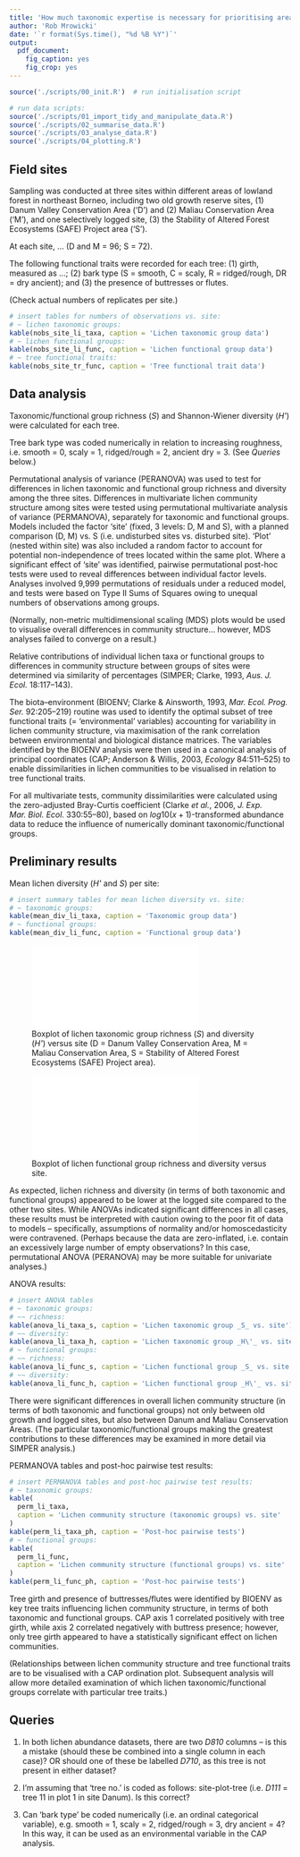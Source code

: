 ```yaml
---
title: 'How much taxonomic expertise is necessary for prioritising areas of lowland rainforest sites as habitats for lichens in northeast Borneo?'
author: 'Rob Mrowicki'
date: '`r format(Sys.time(), "%d %B %Y")`'
output:
  pdf_document:
    fig_caption: yes
    fig_crop: yes
---
```


```r
source('./scripts/00_init.R')  # run initialisation script
```

```r
# run data scripts:
source('./scripts/01_import_tidy_and_manipulate_data.R')
source('./scripts/02_summarise_data.R')
source('./scripts/03_analyse_data.R')
source('./scripts/04_plotting.R')
```

## Field sites

Sampling was conducted at three sites within different areas of lowland forest in northeast Borneo, including two old growth reserve sites, (1) Danum Valley Conservation Area ('D') and (2) Maliau Conservation Area ('M'), and one selectively logged site, (3) the Stability of Altered Forest Ecosystems (SAFE) Project area ('S').

At each site, ... (D and M = 96; S = 72).

The following functional traits were recorded for each tree: (1) girth, measured as ...; (2) bark type (S = smooth, C = scaly, R = ridged/rough, DR = dry ancient); and (3) the presence of buttresses or flutes.

(Check actual numbers of replicates per site.)

```r
# insert tables for numbers of observations vs. site:
# ~ lichen taxonomic groups:
kable(nobs_site_li_taxa, caption = 'Lichen taxonomic group data')
# ~ lichen functional groups:
kable(nobs_site_li_func, caption = 'Lichen functional group data')
# ~ tree functional traits:
kable(nobs_site_tr_func, caption = 'Tree functional trait data')
```

## Data analysis

Taxonomic/functional group richness (_S_) and Shannon-Wiener diversity (_H\'_) were calculated for each tree.

Tree bark type was coded numerically in relation to increasing roughness, i.e. smooth = 0, scaly = 1, ridged/rough = 2, ancient dry = 3. (See _Queries_ below.)

Permutational analysis of variance (PERANOVA) was used to test for differences in lichen taxonomic and functional group richness and diversity among the three sites. Differences in multivariate lichen community structure among sites were tested using permutational multivariate analysis of variance (PERMANOVA), separately for taxonomic and functional groups. Models included the factor 'site' (fixed, 3 levels: D, M and S), with a planned comparison (D, M) vs. S (i.e. undisturbed sites vs. disturbed site). 'Plot' (nested within site) was also included a random factor to account for potential non-independence of trees located within the same plot. Where a significant effect of 'site' was identified, pairwise permutational post-hoc tests were used to reveal differences between individual factor levels. Analyses involved 9,999 permutations of residuals under a reduced model, and tests were based on Type II Sums of Squares owing to unequal numbers of observations among groups.

(Normally, non-metric multidimensional scaling (MDS) plots would be used to visualise overall differences in community structure... however, MDS analyses failed to converge on a result.)

Relative contributions of individual lichen taxa or functional groups to differences in community structure between groups of sites were determined via similarity of percentages (SIMPER; Clarke, 1993, _Aus. J. Ecol._ 18:117--143).

The biota--environment (BIOENV; Clarke & Ainsworth, 1993, _Mar. Ecol. Prog. Ser._ 92:205--219) routine was used to identify the optimal subset of tree functional traits (= 'environmental' variables) accounting for variability in lichen community structure, via maximisation of the rank correlation between environmental and biological distance matrices. The variables identified by the BIOENV analysis were then used in a canonical analysis of principal coordinates (CAP; Anderson & Willis, 2003, _Ecology_ 84:511--525) to enable dissimilarities in lichen communities to be visualised in relation to tree functional traits.

For all multivariate tests, community dissimilarities were calculated using the zero-adjusted Bray-Curtis coefficient (Clarke _et al._, 2006, _J. Exp. Mar. Biol. Ecol._ 330:55--80), based on $log10(x+1)$-transformed abundance data to reduce the influence of numerically dominant taxonomic/functional groups.

## Preliminary results

Mean lichen diversity (_H\'_ and _S_) per site:

```r
# insert summary tables for mean lichen diversity vs. site:
# ~ taxonomic groups:
kable(mean_div_li_taxa, caption = 'Taxonomic group data')
# ~ functional groups:
kable(mean_div_li_func, caption = 'Functional group data')
```

![Boxplot of lichen taxonomic group richness (_S_) and diversity (_H\'_) versus site (D = Danum Valley Conservation Area, M = Maliau Conservation Area, S = Stability of Altered Forest Ecosystems (SAFE) Project area).](./figs/boxplots_taxa.pdf)

![Boxplot of lichen functional group richness and diversity versus site.](./figs/boxplots_func.pdf)

As expected, lichen richness and diversity (in terms of both taxonomic and functional groups) appeared to be lower at the logged site compared to the other two sites. While ANOVAs indicated significant differences in all cases, these results must be interpreted with caution owing to the poor fit of data to models -- specifically, assumptions of normality and/or homoscedasticity were contravened. (Perhaps because the data are zero-inflated, i.e. contain an excessively large number of empty observations? In this case, permutational ANOVA (PERANOVA) may be more suitable for univariate analyses.)

ANOVA results:

```r
# insert ANOVA tables
# ~ taxonomic groups:
# ~~ richness:
kable(anova_li_taxa_s, caption = 'Lichen taxonomic group _S_ vs. site')
# ~~ diversity:
kable(anova_li_taxa_h, caption = 'Lichen taxonomic group _H\'_ vs. site')
# ~ functional groups:
# ~~ richness:
kable(anova_li_func_s, caption = 'Lichen functional group _S_ vs. site')
# ~~ diversity:
kable(anova_li_func_h, caption = 'Lichen functional group _H\'_ vs. site')
```

There were significant differences in overall lichen community structure (in terms of both taxonomic and functional groups) not only between old growth and logged sites, but also between Danum and Maliau Conservation Areas. (The particular taxonomic/functional groups making the greatest contributions to these differences may be examined in more detail via SIMPER analysis.)

PERMANOVA tables and post-hoc pairwise test results:

```r
# insert PERMANOVA tables and post-hoc pairwise test results:
# ~ taxonomic groups:
kable(
  perm_li_taxa,
  caption = 'Lichen community structure (taxonomic groups) vs. site'
)
kable(perm_li_taxa_ph, caption = 'Post-hoc pairwise tests')
# ~ functional groups:
kable(
  perm_li_func,
  caption = 'Lichen community structure (functional groups) vs. site'
)
kable(perm_li_func_ph, caption = 'Post-hoc pairwise tests')
```

Tree girth and presence of buttresses/flutes were identified by BIOENV as key tree traits influencing lichen community structure, in terms of both taxonomic and functional groups. CAP axis 1 correlated positively with tree girth, while axis 2 correlated negatively with buttress presence; however, only tree girth appeared to have a statistically significant effect on lichen communities.

(Relationships between lichen community structure and tree functional traits are to be visualised with a CAP ordination plot. Subsequent analysis will allow more detailed examination of which lichen taxonomic/functional groups correlate with particular tree traits.)

## Queries

1. In both lichen abundance datasets, there are two _D810_ columns -- is this a mistake (should these be combined into a single column in each case)? OR should one of these be labelled _D710_, as this tree is not present in either dataset?

1. I'm assuming that 'tree no.' is coded as follows: site-plot-tree (i.e. _D111_ = tree 11 in plot 1 in site Danum). Is this correct?

1. Can 'bark type' be coded numerically (i.e. an ordinal categorical variable), e.g. smooth = 1, scaly = 2, ridged/rough = 3, dry ancient = 4? In this way, it can be used as an environmental variable in the CAP analysis.
